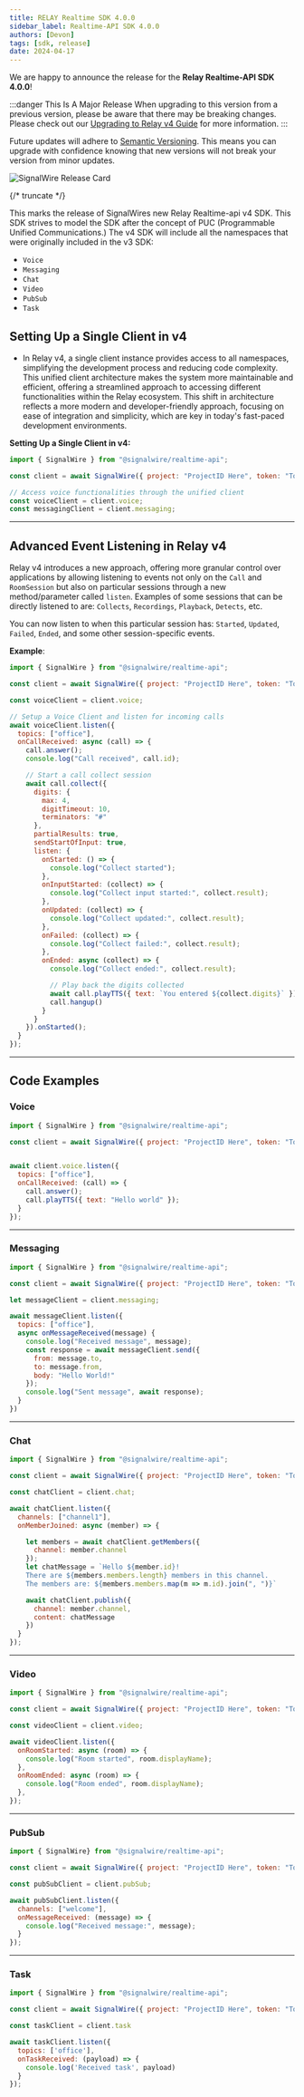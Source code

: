 ---
title: RELAY Realtime SDK 4.0.0
sidebar_label: Realtime-API SDK 4.0.0
authors: [Devon]
tags: [sdk, release]
date: 2024-04-17
---

We are happy to announce the release for the **Relay Realtime-API SDK 4.0.0**!

:::danger This Is A Major Release
When upgrading to this version from a previous version, please be aware that there may be breaking changes.
Please check out our [Upgrading to Relay v4 Guide](/sdks/reference/realtime-sdk/guides/upgrading-to-relay-v4) for more information.
:::

Future updates will adhere to [Semantic Versioning](https://semver.org/).
This means you can upgrade with confidence knowing that new versions will not break your version from minor updates.


![SignalWire Release Card](./_img/img.png)


{/* truncate */}


This marks the release of SignalWires new Relay Realtime-api v4 SDK.
This SDK strives to model the SDK after the concept of PUC (Programmable Unified Communications.)
The v4 SDK will include all the namespaces that were originally included in the v3 SDK:

- `Voice`
- `Messaging`
- `Chat`
- `Video`
- `PubSub`
- `Task`

## Setting Up a Single Client in v4
- In Relay v4, a single client instance provides access to all namespaces, simplifying the development process and reducing code complexity. This unified client architecture makes the system more maintainable and efficient, offering a streamlined approach to accessing different functionalities within the Relay ecosystem.
This shift in architecture reflects a more modern and developer-friendly approach, focusing on ease of integration and simplicity, which are key in today's fast-paced development environments.


**Setting Up a Single Client in v4:**
```javascript
import { SignalWire } from "@signalwire/realtime-api";

const client = await SignalWire({ project: "ProjectID Here", token: "Token Here" });

// Access voice functionalities through the unified client
const voiceClient = client.voice;
const messagingClient = client.messaging;
```
---

## Advanced Event Listening in Relay v4

Relay v4 introduces a new approach, offering more granular control over applications by allowing
listening to events not only on the `Call` and `RoomSession` but also on particular sessions through a new method/parameter called `listen`.
Examples of some sessions that can be directly listened to are:  `Collects`, `Recordings`, `Playback`, `Detects`, etc.

You can now listen to when this particular session has: `Started`, `Updated`, `Failed`, `Ended`, and some other session-specific events.

**Example**:

```javascript
import { SignalWire } from "@signalwire/realtime-api";

const client = await SignalWire({ project: "ProjectID Here", token: "Token Here" })

const voiceClient = client.voice;

// Setup a Voice Client and listen for incoming calls
await voiceClient.listen({
  topics: ["office"],
  onCallReceived: async (call) => {
    call.answer();
    console.log("Call received", call.id);

    // Start a call collect session
    await call.collect({
      digits: {
        max: 4,
        digitTimeout: 10,
        terminators: "#"
      },
      partialResults: true,
      sendStartOfInput: true,
      listen: {
        onStarted: () => {
          console.log("Collect started");
        },
        onInputStarted: (collect) => {
          console.log("Collect input started:", collect.result);
        },
        onUpdated: (collect) => {
          console.log("Collect updated:", collect.result);
        },
        onFailed: (collect) => {
          console.log("Collect failed:", collect.result);
        },
        onEnded: async (collect) => {
          console.log("Collect ended:", collect.result);

          // Play back the digits collected
          await call.playTTS({ text: `You entered ${collect.digits}` });
          call.hangup()
        }
      }
    }).onStarted();
  }
});
```
---


## Code Examples

### Voice

```js
import { SignalWire } from "@signalwire/realtime-api";

const client = await SignalWire({ project: "ProjectID Here", token: "Token Here" })


await client.voice.listen({
  topics: ["office"],
  onCallReceived: (call) => {
    call.answer();
    call.playTTS({ text: "Hello world" });
  }
});
```

---

### Messaging

```js
import { SignalWire } from "@signalwire/realtime-api";

const client = await SignalWire({ project: "ProjectID Here", token: "Token Here"})

let messageClient = client.messaging;

await messageClient.listen({
  topics: ["office"],
  async onMessageReceived(message) {
    console.log("Received message", message);
    const response = await messageClient.send({
      from: message.to,
      to: message.from,
      body: "Hello World!"
    });
    console.log("Sent message", await response);
  }
})
```

---

### Chat


```js
import { SignalWire } from "@signalwire/realtime-api";

const client = await SignalWire({ project: "ProjectID Here", token: "Token Here" })

const chatClient = client.chat;

await chatClient.listen({
  channels: ["channel1"],
  onMemberJoined: async (member) => {

    let members = await chatClient.getMembers({
      channel: member.channel
    });
    let chatMessage = `Hello ${member.id}!
    There are ${members.members.length} members in this channel.
    The members are: ${members.members.map(m => m.id).join(", ")}`

    await chatClient.publish({
      channel: member.channel,
      content: chatMessage
    })
  }
});
```

---


### Video

```js
import { SignalWire } from "@signalwire/realtime-api";

const client = await SignalWire({ project: "ProjectID Here", token: "Token Here" })

const videoClient = client.video;

await videoClient.listen({
  onRoomStarted: async (room) => {
    console.log("Room started", room.displayName);
  },
  onRoomEnded: async (room) => {
    console.log("Room ended", room.displayName);
  },
});
```

---


### PubSub

```js
import { SignalWire} from "@signalwire/realtime-api";

const client = await SignalWire({ project: "ProjectID Here", token: "Token Here" })

const pubSubClient = client.pubSub;

await pubSubClient.listen({
  channels: ["welcome"],
  onMessageReceived: (message) => {
    console.log("Received message:", message);
  }
});
```

---

### Task

```js
import { SignalWire } from "@signalwire/realtime-api";

const client = await SignalWire({ project: "ProjectID Here", token: "Token Here"})

const taskClient = client.task

await taskClient.listen({
  topics: ['office'],
  onTaskReceived: (payload) => {
    console.log('Received task', payload)
  }
});
```